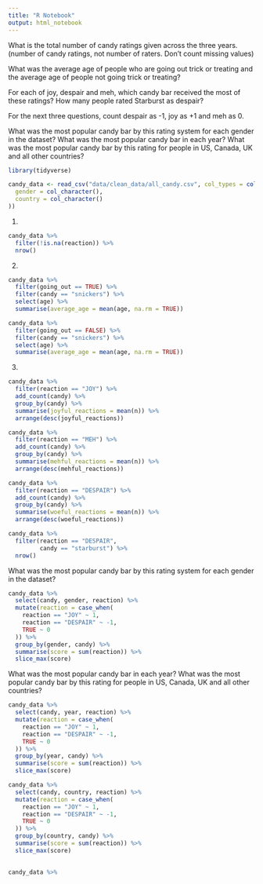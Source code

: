 ```yaml
---
title: "R Notebook"
output: html_notebook
---
```


What is the total number of candy ratings given across the three years. (number
of candy ratings, not number of raters. Don’t count missing values)

What was the average age of people who are going out trick or treating and the
average age of people not going trick or treating?

For each of joy, despair and meh, which candy bar received the most of these
ratings? How many people rated Starburst as despair?


For the next three questions, count despair as -1, joy as +1 and meh as 0.

What was the most popular candy bar by this rating system for each gender in the
dataset?
What was the most popular candy bar in each year?
What was the most popular candy bar by this rating for people in US, Canada, UK
and all other countries?


```r
library(tidyverse)

candy_data <- read_csv("data/clean_data/all_candy.csv", col_types = cols(
  gender = col_character(),
  country = col_character()
))

```

1.
```r
candy_data %>%
  filter(!is.na(reaction)) %>% 
  nrow()
```


2.
```r
candy_data %>% 
  filter(going_out == TRUE) %>%
  filter(candy == "snickers") %>% 
  select(age) %>%
  summarise(average_age = mean(age, na.rm = TRUE))
```


```r
candy_data %>% 
  filter(going_out == FALSE) %>%
  filter(candy == "snickers") %>% 
  select(age) %>%
  summarise(average_age = mean(age, na.rm = TRUE))
```


3.
```r
candy_data %>% 
  filter(reaction == "JOY") %>% 
  add_count(candy) %>% 
  group_by(candy) %>%
  summarise(joyful_reactions = mean(n)) %>% 
  arrange(desc(joyful_reactions))
```

```r
candy_data %>% 
  filter(reaction == "MEH") %>% 
  add_count(candy) %>% 
  group_by(candy) %>%
  summarise(mehful_reactions = mean(n)) %>% 
  arrange(desc(mehful_reactions))
```

```r

candy_data %>% 
  filter(reaction == "DESPAIR") %>% 
  add_count(candy) %>% 
  group_by(candy) %>%
  summarise(woeful_reactions = mean(n)) %>% 
  arrange(desc(woeful_reactions))
```

```r
candy_data %>% 
  filter(reaction == "DESPAIR",
         candy == "starburst") %>% 
  nrow()

```
What was the most popular candy bar by this rating system for each gender in the
dataset?

```r
candy_data %>% 
  select(candy, gender, reaction) %>%
  mutate(reaction = case_when(
    reaction == "JOY" ~ 1,
    reaction == "DESPAIR" ~ -1,
    TRUE ~ 0
  )) %>% 
  group_by(gender, candy) %>% 
  summarise(score = sum(reaction)) %>% 
  slice_max(score)
```

What was the most popular candy bar in each year?
What was the most popular candy bar by this rating for people in US, Canada, UK
and all other countries?
```r
candy_data %>% 
  select(candy, year, reaction) %>%
  mutate(reaction = case_when(
    reaction == "JOY" ~ 1,
    reaction == "DESPAIR" ~ -1,
    TRUE ~ 0
  )) %>% 
  group_by(year, candy) %>% 
  summarise(score = sum(reaction)) %>% 
  slice_max(score)
```
```r
candy_data %>% 
  select(candy, country, reaction) %>% 
  mutate(reaction = case_when(
    reaction == "JOY" ~ 1,
    reaction == "DESPAIR" ~ -1,
    TRUE ~ 0
  )) %>% 
  group_by(country, candy) %>% 
  summarise(score = sum(reaction)) %>% 
  slice_max(score)
  
```

```r
candy_data %>% 
```

